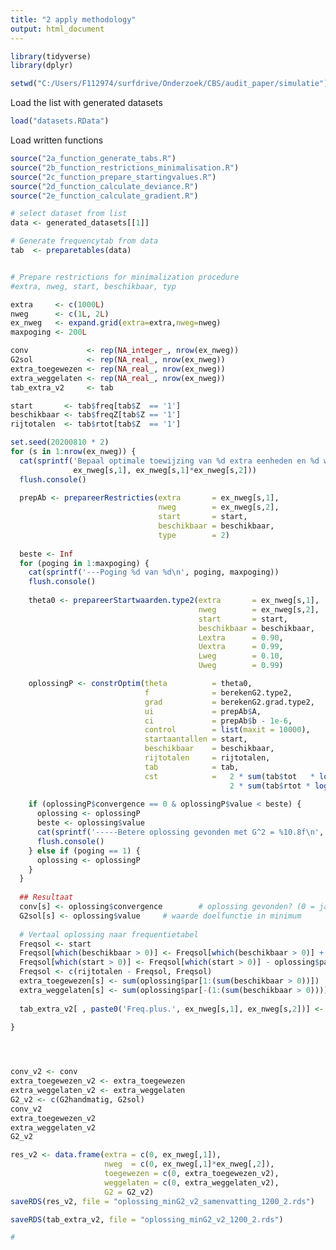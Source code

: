 ```yaml
---
title: "2 apply methodology"
output: html_document
---
```


```r
library(tidyverse)
library(dplyr)

setwd("C:/Users/F112974/surfdrive/Onderzoek/CBS/audit_paper/simulatie")
```

Load the list with generated datasets
```r
load("datasets.RData")
```


Load written functions
```r
source("2a_function_generate_tabs.R")
source("2b_function_restrictions_minimalisation.R")
source("2c_function_prepare_startingvalues.R")
source("2d_function_calculate_deviance.R")
source("2e_function_calculate_gradient.R")
```

```r

# select dataset from list
data <- generated_datasets[[1]]

# Generate frequencytab from data
tab  <- preparetables(data)


# Prepare restrictions for minimalization procedure
#extra, nweg, start, beschikbaar, typ

extra     <- c(1000L)
nweg      <- c(1L, 2L)
ex_nweg   <- expand.grid(extra=extra,nweg=nweg)
maxpoging <- 200L

conv             <- rep(NA_integer_, nrow(ex_nweg))
G2sol            <- rep(NA_real_, nrow(ex_nweg))
extra_toegewezen <- rep(NA_real_, nrow(ex_nweg))
extra_weggelaten <- rep(NA_real_, nrow(ex_nweg))
tab_extra_v2     <- tab

start       <- tab$freq[tab$Z  == '1']
beschikbaar <- tab$freqZ[tab$Z == '1']
rijtotalen  <- tab$rtot[tab$Z  == '1']

set.seed(20200810 * 2)
for (s in 1:nrow(ex_nweg)) {
  cat(sprintf('Bepaal optimale toewijzing van %d extra eenheden en %d weglaten\n', 
              ex_nweg[s,1], ex_nweg[s,1]*ex_nweg[s,2]))
  flush.console()
  
  prepAb <- prepareerRestricties(extra       = ex_nweg[s,1],
                                 nweg        = ex_nweg[s,2],
                                 start       = start,
                                 beschikbaar = beschikbaar,
                                 type        = 2)
  
  beste <- Inf
  for (poging in 1:maxpoging) {
    cat(sprintf('---Poging %d van %d\n', poging, maxpoging))
    flush.console()
    
    theta0 <- prepareerStartwaarden.type2(extra       = ex_nweg[s,1],
                                          nweg        = ex_nweg[s,2],
                                          start       = start,
                                          beschikbaar = beschikbaar,
                                          Lextra      = 0.90, 
                                          Uextra      = 0.99,
                                          Lweg        = 0.10, 
                                          Uweg        = 0.99)

    oplossingP <- constrOptim(theta          = theta0, 
                              f              = berekenG2.type2,
                              grad           = berekenG2.grad.type2,
                              ui             = prepAb$A,
                              ci             = prepAb$b - 1e-6,                  # error because of ui %*% theta - ci >= 0 
                              control        = list(maxit = 10000),
                              startaantallen = start,
                              beschikbaar    = beschikbaar,
                              rijtotalen     = rijtotalen,
                              tab            = tab,
                              cst            =   2 * sum(tab$tot   * log(tab$tot), na.rm=TRUE) -
                                                 2 * sum(tab$rtot * log(tab$rtot), na.rm=TRUE))
    
    if (oplossingP$convergence == 0 & oplossingP$value < beste) {
      oplossing <- oplossingP
      beste <- oplossing$value
      cat(sprintf('-----Betere oplossing gevonden met G^2 = %10.8f\n', beste))
      flush.console()
    } else if (poging == 1) {
      oplossing <- oplossingP
    }
  }
  
  ## Resultaat
  conv[s] <- oplossing$convergence        # oplossing gevonden? (0 = ja)
  G2sol[s] <- oplossing$value     # waarde doelfunctie in minimum
  
  # Vertaal oplossing naar frequentietabel
  Freqsol <- start
  Freqsol[which(beschikbaar > 0)] <- Freqsol[which(beschikbaar > 0)] + oplossing$par[1:(sum(beschikbaar > 0))]
  Freqsol[which(start > 0)] <- Freqsol[which(start > 0)] - oplossing$par[-(1:(sum(beschikbaar > 0)))]
  Freqsol <- c(rijtotalen - Freqsol, Freqsol)
  extra_toegewezen[s] <- sum(oplossing$par[1:(sum(beschikbaar > 0))])
  extra_weggelaten[s] <- sum(oplossing$par[-(1:(sum(beschikbaar > 0)))])
  
  tab_extra_v2[ , paste0('Freq.plus.', ex_nweg[s,1], ex_nweg[s,2])] <- round(Freqsol, digits = 1)
  
}




conv_v2 <- conv
extra_toegewezen_v2 <- extra_toegewezen
extra_weggelaten_v2 <- extra_weggelaten
G2_v2 <- c(G2handmatig, G2sol)
conv_v2
extra_toegewezen_v2
extra_weggelaten_v2
G2_v2

res_v2 <- data.frame(extra = c(0, ex_nweg[,1]),
                     nweg  = c(0, ex_nweg[,1]*ex_nweg[,2]),
                     toegewezen = c(0, extra_toegewezen_v2),
                     weggelaten = c(0, extra_weggelaten_v2),
                     G2 = G2_v2)
saveRDS(res_v2, file = "oplossing_minG2_v2_samenvatting_1200_2.rds")

saveRDS(tab_extra_v2, file = "oplossing_minG2_v2_1200_2.rds")

#
```